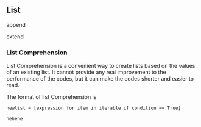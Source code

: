 ## List

append

extend


### List Comprehension
List Comprehension is a convenient way to create lists based on the values of an existing list. It cannot provide any real improvement to the performance of the codes, but it can make the codes shorter and easier to read.

The format of list Comprehension is
```
newlist = [expression for item in iterable if condition == True]
```


```example
hehehe
```

